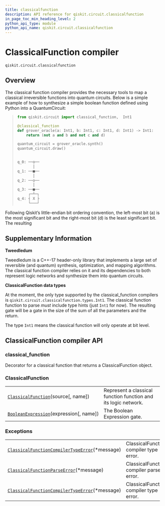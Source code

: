 ```yaml
---
title: classicalfunction
description: API reference for qiskit.circuit.classicalfunction
in_page_toc_min_heading_level: 2
python_api_type: module
python_api_name: qiskit.circuit.classicalfunction
---
```


<span id="module-qiskit.circuit.classicalfunction" />

<span id="qiskit-circuit-classicalfunction" />

# ClassicalFunction compiler

`qiskit.circuit.classicalfunction`

## Overview

The classical function compiler provides the necessary tools to map a classical irreversible functions into quantum circuits. Below is a simple example of how to synthesize a simple boolean function defined using Python into a QuantumCircuit:

> ```python
> from qiskit.circuit import classical_function,  Int1
>
> @classical_function
> def grover_oracle(a: Int1, b: Int1, c: Int1, d: Int1) -> Int1:
>     return (not a and b and not c and d)
>
> quantum_circuit = grover_oracle.synth()
> quantum_circuit.draw()
> ```
>
> ```python
>           
> q_0: ──o──
>        │  
> q_1: ──■──
>        │  
> q_2: ──o──
>        │  
> q_3: ──■──
>      ┌─┴─┐
> q_4: ┤ X ├
>      └───┘
> ```

Following Qiskit’s little-endian bit ordering convention, the left-most bit (a) is the most significant bit and the right-most bit (d) is the least significant bit. The resulting

## Supplementary Information

**Tweedledum**

Tweedledum is a C++-17 header-only library that implements a large set of reversible (and quantum) synthesis, optimization, and mapping algorithms. The classical function compiler relies on it and its dependencies to both represent logic networks and synthesize them into quantum circuits.

**ClassicalFunction data types**

At the moment, the only type supported by the classical\_function compilers is `qiskit.circuit.classicalfunction.types.Int1`. The classical function function to parse *must* include type hints (just `Int1` for now). The resulting gate will be a gate in the size of the sum of all the parameters and the return.

The type `Int1` means the classical function will only operate at bit level.

## ClassicalFunction compiler API

### classical\_function

Decorator for a classical function that returns a ClassicalFunction object.

### ClassicalFunction

|                                                                                                                                                     |                                                                |
| --------------------------------------------------------------------------------------------------------------------------------------------------- | -------------------------------------------------------------- |
| [`ClassicalFunction`](qiskit.circuit.classicalfunction.ClassicalFunction "qiskit.circuit.classicalfunction.ClassicalFunction")(source\[, name])     | Represent a classical function function and its logic network. |
| [`BooleanExpression`](qiskit.circuit.classicalfunction.BooleanExpression "qiskit.circuit.classicalfunction.BooleanExpression")(expression\[, name]) | The Boolean Expression gate.                                   |

### Exceptions

|                                                                                                                                                                                              |                                         |
| -------------------------------------------------------------------------------------------------------------------------------------------------------------------------------------------- | --------------------------------------- |
| [`ClassicalFunctionCompilerTypeError`](qiskit.circuit.classicalfunction.ClassicalFunctionCompilerTypeError "qiskit.circuit.classicalfunction.ClassicalFunctionCompilerTypeError")(\*message) | ClassicalFunction compiler type error.  |
| [`ClassicalFunctionParseError`](qiskit.circuit.classicalfunction.ClassicalFunctionParseError "qiskit.circuit.classicalfunction.ClassicalFunctionParseError")(\*message)                      | ClassicalFunction compiler parse error. |
| [`ClassicalFunctionCompilerTypeError`](qiskit.circuit.classicalfunction.ClassicalFunctionCompilerTypeError "qiskit.circuit.classicalfunction.ClassicalFunctionCompilerTypeError")(\*message) | ClassicalFunction compiler type error.  |

